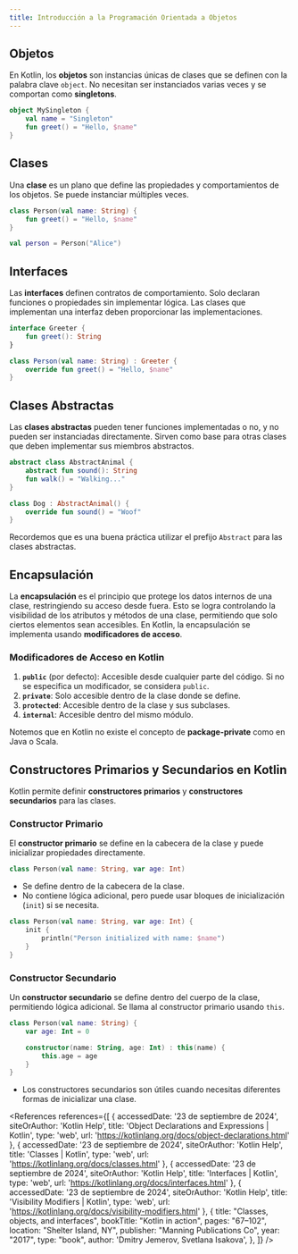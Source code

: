 ```yaml
---
title: Introducción a la Programación Orientada a Objetos
---
```


<ReadingTime/>

## Objetos

En Kotlin, los **objetos** son instancias únicas de clases que se definen con la palabra clave `object`. No necesitan ser instanciados varias veces y se comportan como **singletons**.

```kotlin
object MySingleton {
    val name = "Singleton"
    fun greet() = "Hello, $name"
}
```

## Clases

Una **clase** es un plano que define las propiedades y comportamientos de los objetos. Se puede instanciar múltiples veces.

```kotlin
class Person(val name: String) {
    fun greet() = "Hello, $name"
}

val person = Person("Alice")
```

## Interfaces

Las **interfaces** definen contratos de comportamiento. Solo declaran funciones o propiedades sin implementar lógica. Las clases que implementan una interfaz deben proporcionar las implementaciones.

```kotlin
interface Greeter {
    fun greet(): String
}

class Person(val name: String) : Greeter {
    override fun greet() = "Hello, $name"
}
```

## Clases Abstractas

Las **clases abstractas** pueden tener funciones implementadas o no, y no pueden ser instanciadas directamente. Sirven como base para otras clases que deben implementar sus miembros abstractos.

```kotlin
abstract class AbstractAnimal {
    abstract fun sound(): String
    fun walk() = "Walking..."
}

class Dog : AbstractAnimal() {
    override fun sound() = "Woof"
}
```

Recordemos que es una buena práctica utilizar el prefijo ``Abstract`` para las clases abstractas.

## Encapsulación

La **encapsulación** es el principio que protege los datos internos de una clase, restringiendo su acceso desde fuera. Esto se logra controlando la visibilidad de los atributos y métodos de una clase, permitiendo que solo ciertos elementos sean accesibles. En Kotlin, la encapsulación se implementa usando **modificadores de acceso**.

### Modificadores de Acceso en Kotlin

1. **`public`** (por defecto): Accesible desde cualquier parte del código. Si no se especifica un modificador, se considera `public`.
2. **`private`**: Solo accesible dentro de la clase donde se define.
3. **`protected`**: Accesible dentro de la clase y sus subclases.
4. **`internal`**: Accesible dentro del mismo módulo.

Notemos que en Kotlin no existe el concepto de **package-private** como en Java o Scala.

## Constructores Primarios y Secundarios en Kotlin

Kotlin permite definir **constructores primarios** y **constructores secundarios** para las clases.

### Constructor Primario
El **constructor primario** se define en la cabecera de la clase y puede inicializar propiedades directamente.

```kotlin
class Person(val name: String, var age: Int)
```

- Se define dentro de la cabecera de la clase.
- No contiene lógica adicional, pero puede usar bloques de inicialización (`init`) si se necesita.

```kotlin
class Person(val name: String, var age: Int) {
    init {
        println("Person initialized with name: $name")
    }
}
```

### Constructor Secundario
Un **constructor secundario** se define dentro del cuerpo de la clase, permitiendo lógica adicional. Se llama al constructor primario usando `this`.

```kotlin
class Person(val name: String) {
    var age: Int = 0

    constructor(name: String, age: Int) : this(name) {
        this.age = age
    }
}
```

- Los constructores secundarios son útiles cuando necesitas diferentes formas de inicializar una clase.

<References references={[
    {
        accessedDate: '23 de septiembre de 2024',
        siteOrAuthor: 'Kotlin Help',
        title: 'Object Declarations and Expressions | Kotlin',
        type: 'web',
        url: 'https://kotlinlang.org/docs/object-declarations.html'
    },
    {
        accessedDate: '23 de septiembre de 2024',
        siteOrAuthor: 'Kotlin Help',
        title: 'Classes | Kotlin',
        type: 'web',
        url: 'https://kotlinlang.org/docs/classes.html'
    },
    {
        accessedDate: '23 de septiembre de 2024',
        siteOrAuthor: 'Kotlin Help',
        title: 'Interfaces | Kotlin',
        type: 'web',
        url: 'https://kotlinlang.org/docs/interfaces.html'
    },
    {
        accessedDate: '23 de septiembre de 2024',
        siteOrAuthor: 'Kotlin Help',
        title: 'Visibility Modifiers | Kotlin',
        type: 'web',
        url: 'https://kotlinlang.org/docs/visibility-modifiers.html'
    },
    {
        title: "Classes, objects, and interfaces",
        bookTitle: "Kotlin in action",
        pages: "67–102",
        location: "Shelter Island, NY",
        publisher: "Manning Publications Co",
        year: "2017",
        type: "book",
        author: 'Dmitry Jemerov, Svetlana Isakova',
    },
]}
/>
